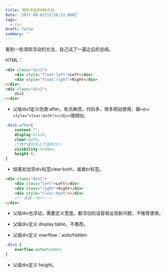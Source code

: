 ```yaml
---
title: 清除浮动的6种方法
date: '2017-09-01T12:16:12.000Z'
tags:
  - css
draft: false
summary: ''
---
```



看到一些清除浮动的方法，自己试了一遍之后的总结。

HTML：

```html
<div class="div1">
    <div style="float:left">Left</div>
    <div style="float:right">Right</div>
</div>
<div class="div2">
    div2
</div>
```



- 父级div1定义伪类:after。有点麻烦，代码多，很多网站使用，跟`<div style="clear:both"></div>`很相似;

```css
.div1:after{
    content:"";
    display:block;
    clear:both;
    /*更严谨的加上下面两行*/
    visibility:hidden;
    height:0;
}
```

- 结尾处加空div标签clear:both，或者br标签。

```html
<div class="div1">
    <div class="left">Left</div>
    <div class="right">Right</div>
    <div style="clear:both"></div>
    <!--或者：<br>-->
</div>
```

- 父级div也浮动，需要定义宽度。都浮动的话容易出现新问题，不推荐使用。

- 父级div定义 display:table，不推荐。

- 父级div定义 overflow：auto/hidden

```css
.div1 {
    overflow:auto/hidden;
}
```

- 父级div定义 height。
